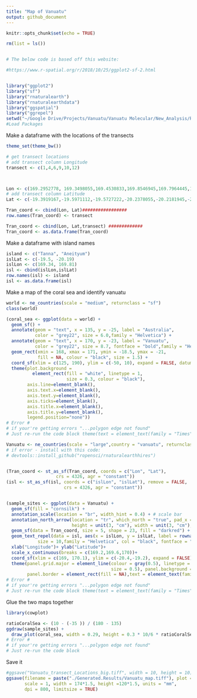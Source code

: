 ```yaml
---
title: "Map of Vanuatu"
output: github_document
---
```


```r
knitr::opts_chunk$set(echo = TRUE)
```

```r

rm(list = ls())


# The below code is based off this website:

#https://www.r-spatial.org/r/2018/10/25/ggplot2-sf-2.html


library("ggplot2")
library("sf")                 
library("rnaturalearth")
library("rnaturalearthdata")
library("ggspatial")
library("ggrepel")
setwd("~/Google Drive/Projects/Vanuatu/Vanuatu Molecular/New_Analysis/R")
#Load Packages 

```
Make a dataframe with the locations of the transects
```r

theme_set(theme_bw())

# get transect locations 
# add transect column Longitude
transect <- c(1,4,6,9,10,12)



Lon <- c(169.2952778, 169.3498055,169.4530833,169.8546945,169.7964445,169.8481388)
# add transect column Latitude
Lat <- c(-19.3919167,-19.5971112,-19.5727222,-20.2378055,-20.2181945,-20.2043055)

Tran_coord <- cbind(Lon, Lat)#################
row.names(Tran_coord) <- transect

Tran_coord <- cbind(Lon, Lat,transect) #############
Tran_coord <- as.data.frame(Tran_coord)

```
Make a dataframe with island names 
```r
island <- c("Tanna", "Aneityum")
islLat <- c(-19.5, -20.19)
islLon <- c(169.34, 169.81)
isl <- cbind(islLon,islLat)
row.names(isl) <- island
isl <- as.data.frame(isl)
```

Make a map of the coral sea and identify vanuatu 
```r

world <- ne_countries(scale = "medium", returnclass = "sf")
class(world)

(coral_sea <- ggplot(data = world) +
  geom_sf() +
  annotate(geom = "text", x = 135, y = -25, label = "Australia", 
           color = "grey22", size = 6.0,family = "Helvetica") +
  annotate(geom = "text", x = 170, y = -23, label = "Vanuatu", 
           color = "grey22", size = 8.7, fontface = "bold",family = "Helvetica") +
  geom_rect(xmin = 168, xmax = 171, ymin = -18.5, ymax = -21, 
            fill = NA, colour = "black", size = 1.5) +
  coord_sf(xlim = c(125, 190), ylim = c(-50, 10), expand = FALSE, datum = NA)+
  theme(plot.background =
          element_rect(fill = "white", linetype = 1,
                       size = 0.3, colour = "black"),
        axis.line=element_blank(),
        axis.text.x=element_blank(),
        axis.text.y=element_blank(),
        axis.ticks=element_blank(),
        axis.title.x=element_blank(),
        axis.title.y=element_blank(),
        legend.position="none"))
# Error #
# if your're getting errors "...polygon edge not found" 
# Just re-run the code block theme(text = element_text(family = "Times"))   ## This is the line to change font / fonts to Times New Roman 
```


```r

Vanuatu <- ne_countries(scale = "large",country = "vanuatu", returnclass = "sf")
# if error - install with this code:
# devtools::install_github("ropensci/rnaturalearthhires")


(Tran_coord <- st_as_sf(Tran_coord, coords = c("Lon", "Lat"), 
                   crs = 4326, agr = "constant"))
(isl <- st_as_sf(isl, coords = c("islLon", "islLat"), remove = FALSE, 
                      crs = 4326, agr = "constant"))


(sample_sites <- ggplot(data = Vanuatu) +
  geom_sf(fill = "cornsilk") +
  annotation_scale(location = "br", width_hint = 0.4) + # scale bar
  annotation_north_arrow(location = "tr", which_north = "true", pad_x = unit(0.1, "in"), pad_y = unit(0.6, "in"), 
                         height = unit(3, "cm"), width = unit(3, "cm"), style = north_arrow_nautical) + # North arrow
  geom_sf(data = Tran_coord, size = 5, shape = 23, fill = "darkred") + # Should you want Transect ID - replace this line with:  geom_sf_text(data = Tran_coord, aes(label = transect)) +
  geom_text_repel(data = isl, aes(x = islLon, y = islLat, label = rownames(isl)), 
            size = 10,family = "Helvetica", col = "black", fontface = "bold", nudge_x = c(0.2, -0.2), nudge_y = c(0.1, -0.1)) +
  xlab("Longitude")+ ylab("Latitude")+
  scale_x_continuous(breaks = c(169.2,169.6,170))+  
  coord_sf(xlim = c(169, 170.1), ylim = c(-20.4,-19.2), expand = FALSE)+ #islands
  theme(panel.grid.major = element_line(colour = gray(0.5), linetype = "dashed", 
                                        size = 0.5), panel.background = element_rect(fill = "aliceblue"), 
        panel.border = element_rect(fill = NA),text = element_text(family = "Helvetica", size=25)))
# Error #
# if your're getting errors "...polygon edge not found" 
# Just re-run the code block theme(text = element_text(family = "Times"))   ## This is the line to change font / fonts to Times New Roman 
```



Glue the two maps together 
```r

library(cowplot)

ratioCoralSea <- (10 - (-35 )) / (180 - 135)
ggdraw(sample_sites) +
  draw_plot(coral_sea, width = 0.29, height = 0.3 * 10/6 * ratioCoralSea, x = 0.21, y = 0.028)
# Error #
# if your're getting errors "...polygon edge not found" 
# Just re-run the code block

```

Save it 
```r

#ggsave("Vanuatu_transect_Locations_big.tiff", width = 10, height = 10)
ggsave(filename = paste("./Generated.Results/Vanuatu_map.tiff"), plot = last_plot(), device = NULL, path = NULL,
       scale = 1, width = 174*1.5, height =120*1.5, units = "mm", 
       dpi = 800, limitsize = TRUE)

```

